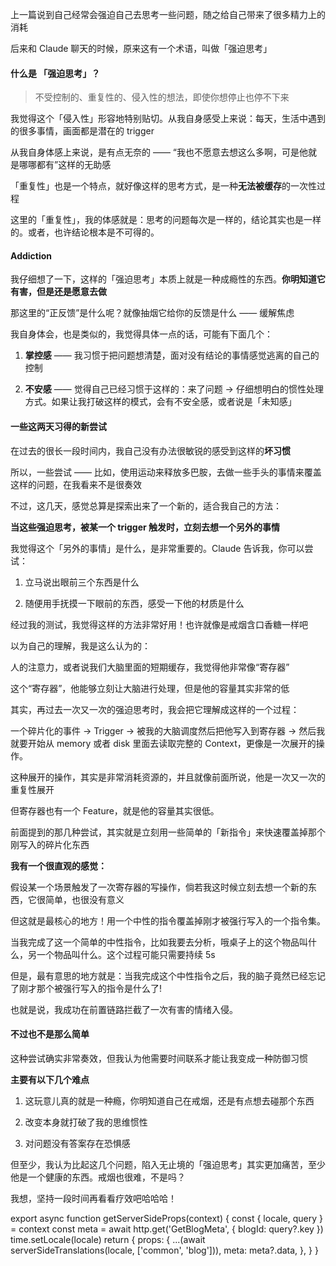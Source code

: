 
上一篇说到自己经常会强迫自己去思考一些问题，随之给自己带来了很多精力上的消耗

后来和 Claude 聊天的时候，原来这有一个术语，叫做「强迫思考」

#### 什么是 「强迫思考」？

> 不受控制的、重复性的、侵入性的想法，即使你想停止也停不下来

我觉得这个「侵入性」形容地特别贴切。从我自身感受上来说：每天，生活中遇到的很多事情，画面都是潜在的 trigger

从我自身体感上来说，是有点无奈的 —— “我也不愿意去想这么多啊，可是他就是哪哪都有”这样的无助感

「重复性」也是一个特点，就好像这样的思考方式，是一种**无法被缓存**的一次性过程

这里的「重复性」，我的体感就是：思考的问题每次是一样的，结论其实也是一样的。或者，也许结论根本是不可得的。

#### Addiction

我仔细想了一下，这样的「强迫思考」本质上就是一种成瘾性的东西。**你明知道它有害，但是还是愿意去做**

那这里的“正反馈”是什么呢？就像抽烟它给你的反馈是什么 —— 缓解焦虑

我自身体会，也是类似的，我觉得具体一点的话，可能有下面几个：

1. **掌控感** —— 我习惯于把问题想清楚，面对没有结论的事情感觉逃离的自己的控制

2. **不安感** —— 觉得自己已经习惯于这样的：来了问题 -> 仔细想明白的惯性处理方式。如果让我打破这样的模式，会有不安全感，或者说是「未知感」

#### 一些这两天习得的新尝试

在过去的很长一段时间内，我自己没有办法很敏锐的感受到这样的**坏习惯**

所以，一些尝试 —— 比如，使用运动来释放多巴胺，去做一些手头的事情来覆盖这样的问题，在我看来不是很奏效

不过，这几天，感觉总算是探索出来了一个新的，适合我自己的方法：

**当这些强迫思考，被某一个 trigger 触发时，立刻去想一个另外的事情**

我觉得这个「另外的事情」是什么，是非常重要的。Claude 告诉我，你可以尝试：

1. 立马说出眼前三个东西是什么

2. 随便用手抚摸一下眼前的东西，感受一下他的材质是什么

经过我的测试，我觉得这样的方法非常好用！也许就像是戒烟含口香糖一样吧

以为自己的理解，我是这么认为的：

人的注意力，或者说我们大脑里面的短期缓存，我觉得他非常像“寄存器”

这个“寄存器”，他能够立刻让大脑进行处理，但是他的容量其实非常的低

其实，再过去一次又一次的强迫思考时，我会把它理解成这样的一个过程：

一个碎片化的事件 -> Trigger -> 被我的大脑调度然后把他写入到寄存器 -> 然后我就要开始从 memory 或者 disk 里面去读取完整的 Context，更像是一次展开的操作。

这种展开的操作，其实是非常消耗资源的，并且就像前面所说，他是一次又一次的重复性展开

但寄存器也有一个 Feature，就是他的容量其实很低。

前面提到的那几种尝试，其实就是立刻用一些简单的「新指令」来快速覆盖掉那个刚写入的碎片化东西

**我有一个很直观的感觉：**

假设某一个场景触发了一次寄存器的写操作，倘若我这时候立刻去想一个新的东西，它很简单，也很没有意义

但这就是最核心的地方！用一个中性的指令覆盖掉刚才被强行写入的一个指令集。

当我完成了这一个简单的中性指令，比如我要去分析，哦桌子上的这个物品叫什么，另一个物品叫什么。这个过程可能只需要持续 5s

但是，最有意思的地方就是：当我完成这个中性指令之后，我的脑子竟然已经忘记了刚才那个被强行写入的指令是什么了!

也就是说，我成功在前置链路拦截了一次有害的情绪入侵。

#### 不过也不是那么简单

这种尝试确实非常奏效，但我认为他需要时间联系才能让我变成一种防御习惯

**主要有以下几个难点**

1. 这玩意儿真的就是一种瘾，你明知道自己在戒烟，还是有点想去碰那个东西

2. 改变本身就打破了我的思维惯性

3. 对问题没有答案存在恐惧感

但至少，我认为比起这几个问题，陷入无止境的「强迫思考」其实更加痛苦，至少他是一个健康的东西。戒烟也很难，不是吗？

我想，坚持一段时间再看看疗效吧哈哈哈！



export async function getServerSideProps(context) {
  const { locale, query } = context
  const meta = await http.get('GetBlogMeta', {
    blogId: query?.key
  })
  time.setLocale(locale)
  return {
    props: {
      ...(await serverSideTranslations(locale, ['common', 'blog'])),
      meta: meta?.data,
    },
  }
}
